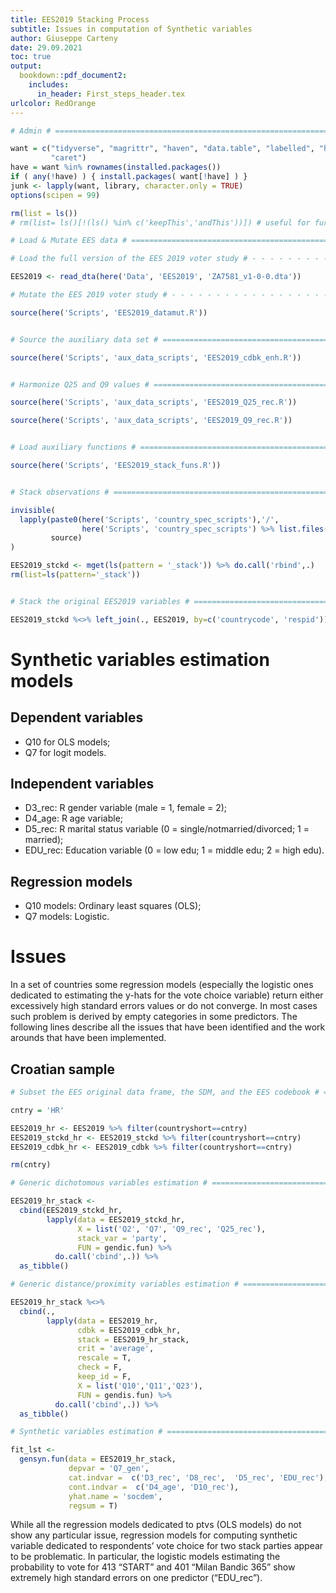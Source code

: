 ---
title: EES2019 Stacking Process 
subtitle: Issues in computation of Synthetic variables 
author: Giuseppe Carteny
date: 29.09.2021 
toc: true
output: 
  bookdown::pdf_document2:
    includes:
      in_header: First_steps_header.tex
urlcolor: RedOrange
---

```{r echo=FALSE, warning=FALSE, message=FALSE}

# Admin # ==============================================================================================

want = c("tidyverse", "magrittr", "haven", "data.table", "labelled", "here", "stringr", "rlang", "car",
         "caret")
have = want %in% rownames(installed.packages())
if ( any(!have) ) { install.packages( want[!have] ) }
junk <- lapply(want, library, character.only = TRUE)
options(scipen = 99)

rm(list = ls())
# rm(list= ls()[!(ls() %in% c('keepThis','andThis'))]) # useful for further implementations

# Load & Mutate EES data # =============================================================================

# Load the full version of the EES 2019 voter study # - - - - - - - - - - - - - - - - - - - - - - - - -

EES2019 <- read_dta(here('Data', 'EES2019', 'ZA7581_v1-0-0.dta'))

# Mutate the EES 2019 voter study # - - - - - - - - - - - - - - - - - - - - - - - - - - - - - - - - - - 

source(here('Scripts', 'EES2019_datamut.R'))


# Source the auxiliary data set # ======================================================================

source(here('Scripts', 'aux_data_scripts', 'EES2019_cdbk_enh.R'))


# Harmonize Q25 and Q9 values # ========================================================================

source(here('Scripts', 'aux_data_scripts', 'EES2019_Q25_rec.R'))

source(here('Scripts', 'aux_data_scripts', 'EES2019_Q9_rec.R'))


# Load auxiliary functions # ===========================================================================

source(here('Scripts', 'EES2019_stack_funs.R'))


# Stack observations # =================================================================================

invisible(
  lapply(paste0(here('Scripts', 'country_spec_scripts'),'/', 
                here('Scripts', 'country_spec_scripts') %>% list.files(pattern = '_stack')),
         source)  
)

EES2019_stckd <- mget(ls(pattern = '_stack')) %>% do.call('rbind',.)
rm(list=ls(pattern='_stack'))


# Stack the original EES2019 variables # ===============================================================

EES2019_stckd %<>% left_join(., EES2019, by=c('countrycode', 'respid'))


```

# Synthetic variables estimation models {-}

## Dependent variables {-}

* Q10 for OLS models;
* Q7 for logit models.

## Independent variables  {-}

* D3_rec: R gender variable (male = 1, female = 2); 
* D4_age: R age variable; 
* D5_rec: R marital status variable (0 = single/notmarried/divorced; 1 = married);
* EDU_rec: Education variable (0 = low edu; 1 = middle edu; 2 = high edu).

## Regression models {-}

* Q10 models: Ordinary least squares (OLS);
* Q7 models: Logistic.

# Issues  {-}

In a set of countries some regression models (especially the logistic ones dedicated to estimating the 
y-hats for the vote choice variable) return either excessively high standard errors values or do not 
converge. In most cases such problem is derived by empty categories in some predictors. The following 
lines describe all the issues that have been identified and the work arounds that have been implemented. 

## Croatian sample  {-}

```{r echo=FALSE, warning=FALSE, message=FALSE}

# Subset the EES original data frame, the SDM, and the EES codebook # ==================================

cntry = 'HR'

EES2019_hr <- EES2019 %>% filter(countryshort==cntry)
EES2019_stckd_hr <- EES2019_stckd %>% filter(countryshort==cntry)
EES2019_cdbk_hr <- EES2019_cdbk %>% filter(countryshort==cntry)

rm(cntry)

# Generic dichotomous variables estimation # ===========================================================

EES2019_hr_stack <- 
  cbind(EES2019_stckd_hr,  
        lapply(data = EES2019_stckd_hr, 
               X = list('Q2', 'Q7', 'Q9_rec', 'Q25_rec'),
               stack_var = 'party',
               FUN = gendic.fun) %>% 
          do.call('cbind',.)) %>% 
  as_tibble()

# Generic distance/proximity variables estimation # ====================================================

EES2019_hr_stack %<>%
  cbind(.,
        lapply(data = EES2019_hr,
               cdbk = EES2019_cdbk_hr,
               stack = EES2019_hr_stack, 
               crit = 'average',
               rescale = T,
               check = F,
               keep_id = F,
               X = list('Q10','Q11','Q23'),
               FUN = gendis.fun) %>% 
          do.call('cbind',.)) %>% 
  as_tibble()

# Synthetic variables estimation # =====================================================================

fit_lst <-
  gensyn.fun(data = EES2019_hr_stack,
             depvar = 'Q7_gen',
             cat.indvar =  c('D3_rec', 'D8_rec',  'D5_rec', 'EDU_rec'), #, 'D6_une' 'D6_rec', 'D9_rec'
             cont.indvar =  c('D4_age', 'D10_rec'),
             yhat.name = 'socdem',
             regsum = T)

```

While all the regression models dedicated to ptvs (OLS models) do not show any particular issue,
regression models for computing synthetic variable dedicated to respondents' vote choice for two stack 
parties appear to be problematic. In particular, the logistic models estimating the probability to vote 
for 413 "START" and 401 "Milan Bandic 365" show extremely high standard errors on one predictor 
("EDU_rec").



